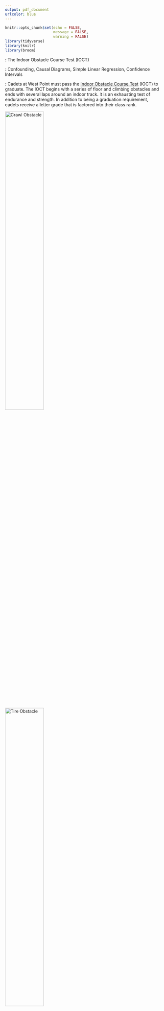 ```yaml
---
output: pdf_document
urlcolor: blue
---
```


```r
knitr::opts_chunk$set(echo = FALSE,
                      message = FALSE,
                      warning = FALSE)
library(tidyverse)
library(knitr)
library(broom)
```

\underline{Title}: The Indoor Obstacle Course Test (IOCT)

\underline{Topics}: Confounding, Causal Diagrams, Simple Linear Regression, Confidence Intervals

\underline{Background}: Cadets at West Point must pass the [Indoor Obstacle Course Test](https://www.youtube.com/watch?v=94tPO0fGtJo&t=77s) (IOCT) to graduate.  The IOCT begins with a series of floor and climbing obstacles and ends with several laps around an indoor track.  It is an exhausting test of endurance and strength. In addition to being a graduation requirement, cadets receive a letter grade that is factored into their class rank.

![Crawl Obstacle](./images/crawlObstacle.jpg){width=50%} ![Tire Obstacle](./images/tireObstacle.jpg){width=50%}

Shorter cadets often argue they are at a disadvantage on the obstacle course.  Many obstacles appear to favor taller cadets because they are easier to reach.  In this study, we will investigate the effect of height on IOCT times.

1. [Watch the video of Cadet Madaline Kenyon running the IOCT](https://www.youtube.com/watch?v=94tPO0fGtJo&t=77s). In your opinion, do some obstacles favor taller cadets? Explain.

\vspace{1in} 

The file \texttt{obstacle\_course.csv} contains height (inches), IOCT times (seconds), biological sex (M/F), and whether the cadet played an intercollegiate sport for a sample of 384 cadets who ran the IOCT course in the last five years.  

2. What is the explanatory variable in this study? Classify the variable as quantitative or categorical.

\vspace{0.25in}

3. What is the response variable in this study? Classify the variable as quantitative or categorical.

\vspace{0.25in}

4. Is this study an observational study or a randomized experiment? Explain.

\vspace{1in}

\newpage

Figure 1 depicts IOCT times in seconds versus height in inches.  Table 1 contains information from the linear regression model.

```r
cadets <- read_csv(file = "obstacle_course.csv")

cadets %>% 
  filter(IOCT_Time < 400) %>% 
  ggplot(aes(x = height, y = IOCT_Time)) +
  geom_point() +
  geom_smooth(method = "lm", se = FALSE) +
  ylim(0,400) +
  theme_bw() +
  labs(y = "IOCT time (sec)", x = "height (in)")

cadets %>% 
  filter(IOCT_Time < 400) %>%
  lm(IOCT_Time ~ height, data = .) %>% 
  tidy() %>% 
  kable(digits = 2, caption = "Linear regression output for IOCT times and height.")
```

5. Interpret the estimate of the height coefficient in Table 1. 

    \vspace{1in}

6. Calculate and interpret a 95\% confidence interval for the slope coefficient.

\vspace{1in}

\newpage

7. The $p$-value for height in Table 1 indicates there is strong evidence of an association between height and IOCT time.  Taller cadets tend to do better on the IOCT.   Some people would say the result is *statistically significant*.  However, statistical significance and practical signifigance are different.  [Review the grade scale for the IOCT.](https://en.wikipedia.org/wiki/Indoor_Obstacle_Course_Test)  In your opinion, does the observed association have practical significance? Explain.

\vspace{1in}

8. A shorter cadet argues Figure 1 shows evidence the IOCT is unfair based on height.  Do you agree or disagree? Explain.

\vspace{1in}

9. Briefly explain the difference between these two conclusions.

* *Height is associated with faster IOCT times.*

* *Height causes faster IOCT times.*

\vspace{1in}

10.  Based on the analysis presented thus far, is it possible to distinguish between these two explanations? Explain.

\vspace{1in}

11. Draw a causal diagram depicting the relationship between height, IOCT time, and sex.  Explain your decisions to include/exclude arrows in the diagram.

\vspace{1in}

12. Based on your diagram, identify the confounding variable.

\vspace{0.5in}

Below are boxplots of height in inches and IOCT times in seconds by sex.

```r
cadets %>%
  filter(IOCT_Time < 400) %>%
  pivot_longer(cols = c(-sex,-athlete),
               names_to = "variable",
               values_to = "value") %>% 
  ggplot(aes(x = sex, y = value)) +
  geom_boxplot() +
  facet_wrap(~variable, scale = "free_y") +
  labs(y = "", x = "")
```

13. Based on Figure 2, is the estimate of the effect of height on IOCT time in Table 1 confounded by sex? If so, is the effect of height smaller or larger than that reported in Table 1? Explain.

\vspace{1in}

\newpage

Figure 3 depicts the association between IOCT time and height by sex. Tables 2 and 3 depict regression results for female and male cadets, respectively.

```r
cadets %>%
  filter(IOCT_Time < 400) %>%
  ggplot(aes(x = IOCT_Time, y = height, color = sex)) +
  geom_point() +
  geom_smooth(method = "lm", se = FALSE) +
  labs(y = "IOCT time (sec)", x = "height (in)")
```

```r
cadets %>%
  filter(IOCT_Time < 400, sex == "F") %>%
  lm(IOCT_Time ~ height, data = .) %>% 
  tidy() %>% 
  kable(digits = 2, caption = "Regression results for female cadets.")

cadets %>%
  filter(IOCT_Time < 400, sex == "M") %>%
  lm(IOCT_Time ~ height, data = .) %>% 
  tidy() %>% 
  kable(digits = 2, caption = "Regression results for male cadets.")
```

14. Based on Figure 3 and Tables 2 and 3, does it appear there is an association between IOCT time and height within levels of sex? Explain.

\vspace{1in}

\newpage

15. In your opinion, is there much evidence that height is an advantage on the IOCT (in other words, is height the *cause* of better IOCT times)?  Explain.

\vspace{2in}

16.  Briefly discuss two ways you could improve this study to better assess whether there is a height advantage.

\vspace{1in}


